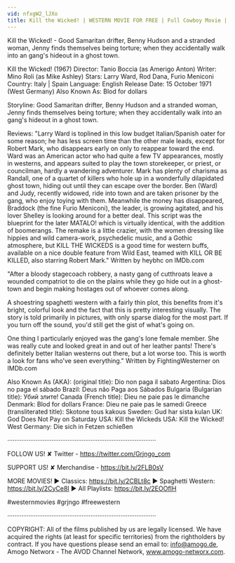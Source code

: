 ```yaml
---
vid: nfxgW2_lJXo
title: Kill the Wicked! | WESTERN MOVIE FOR FREE | Full Cowboy Movie | Spaghetti Western | English
---
```


Kill the Wicked! - Good Samaritan drifter, Benny Hudson and a stranded woman, Jenny finds themselves being torture; when they accidentally walk into an gang's hideout in a ghost town. 

Kill the Wicked! (1967) 
Director: Tanio Boccia (as Amerigo Anton)
Writer: Mino Roli (as Mike Ashley)
Stars: Larry Ward, Rod Dana, Furio Meniconi  
Country: Italy | Spain
Language: English
Release Date: 15 October 1971 (West Germany) 
Also Known As: Blod for dollars 

Storyline: 
Good Samaritan drifter, Benny Hudson and a stranded woman, Jenny finds themselves being torture; when they accidentally walk into an gang's hideout in a ghost town.

Reviews: 
"Larry Ward is toplined in this low budget Italian/Spanish oater for some reason; he has less screen time than the other male leads, except for Robert Mark, who disappears early on only to reappear toward the end. Ward was an American actor who had quite a few TV appearances, mostly in westerns, and appears suited to play the town storekeeper, or priest, or councilman, hardly a wandering adventurer. Mark has plenty of charisma as Randall, one of a quartet of killers who hole up in a wonderfully dilapidated ghost town, hiding out until they can escape over the border. Ben (Ward) and Judy, recently widowed, ride into town and are taken prisoner by the gang, who enjoy toying with them. Meanwhile the money has disappeared, Braddock (the fine Furio Meniconi), the leader, is growing agitated, and his lover Shelley is looking around for a better deal. This script was the blueprint for the later MATALO! which is virtually identical, with the addition of boomerangs. The remake is a little crazier, with the women dressing like hippies and wild camera-work, psychedelic music, and a Gothic atmosphere, but KILL THE WICKEDS is a good time for western buffs, available on a nice double feature from Wild East, teamed with KILL OR BE KILLED, also starring Robert Mark." Written by heybhc on IMDb.com

"After a bloody stagecoach robbery, a nasty gang of cutthroats leave a wounded compatriot to die on the plains while they go hide out in a ghost-town and begin making hostages out of whoever comes along.

A shoestring spaghetti western with a fairly thin plot, this benefits from it's bright, colorful look and the fact that this is pretty interesting visually. The story is told primarily in pictures, with only sparse dialog for the most part. If you turn off the sound, you'd still get the gist of what's going on.

One thing I particularly enjoyed was the gang's lone female member. She was really cute and looked great in and out of her leather pants! There's definitely better Italian westerns out there, but a lot worse too. This is worth a look for fans who've seen everything." Written by FightingWesterner on IMDb.com

Also Known As (AKA):
(original title): Dio non paga il sabato
Argentina: Dios no paga el sábado
Brazil: Deus não Paga aos Sábados
Bulgaria (Bulgarian title): Убий злите!
Canada (French title): Dieu ne paie pas le dimanche
Denmark: Blod for dollars
France: Dieu ne paie pas le samedi
Greece (transliterated title): Skotone tous kakous
Sweden: Gud har sista kulan
UK: God Does Not Pay on Saturday
USA: Kill the Wickeds
USA: Kill the Wicked!
West Germany: Die sich in Fetzen schießen

····················································································

FOLLOW US!
✘ Twitter - https://twitter.com/Grjngo_com

SUPPORT US!
✘ Merchandise - https://bit.ly/2FLB0sV

MORE MOVIES! 
► Classics: https://bit.ly/2CBLt8c 
► Spaghetti Western: https://bit.ly/2CyCe8I 
► All Playlists: https://bit.ly/2EOOfIH 

#westernmovies #grjngo #freewestern

····················································································

COPYRIGHT: All of the films published by us are legally licensed. We have acquired the rights (at least for specific territories) from the rightholders by contract. If you have questions please send an email to: info@amogo.de, Amogo Networx - The AVOD Channel Network, www.amogo-networx.com.